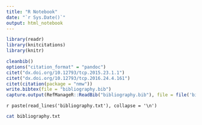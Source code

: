 ```yaml
---
title: "R Notebook"
date: "`r Sys.Date()`"
output: html_notebook
---
```


```r
library(readr)
library(knitcitations)
library(knitr)
```

```r
cleanbib()
options("citation_format" = "pandoc")
citet("dx.doi.org/10.12793/tcp.2015.23.1.1")
citet("dx.doi.org/10.12793/tcp.2016.24.4.161")
citet(citation(package = "nmw"))
write.bibtex(file = "bibliography.bib")
capture.output(RefManageR::ReadBib("bibliography.bib"), file = file('bibliography.txt', encoding = 'UTF-8'))
```

`r paste(read_lines('bibliography.txt'), collapse = '\n')`

```bash
cat bibliography.txt
```

